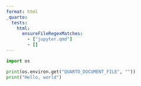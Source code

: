 ```yaml
---
format: html
_quarto:
  tests:
    html:
      ensureFileRegexMatches:
        - ["jupyter.qmd"]
        - []
---
```


```python
import os

print(os.environ.get("QUARTO_DOCUMENT_FILE", ""))
print("Hello, world")
```